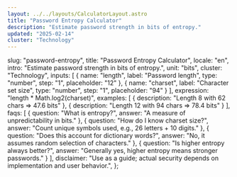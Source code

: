 ```yaml
---
layout: ../../layouts/CalculatorLayout.astro
title: "Password Entropy Calculator"
description: "Estimate password strength in bits of entropy."
updated: "2025-02-14"
cluster: "Technology"
---
```


  slug: "password-entropy",
  title: "Password Entropy Calculator",
  locale: "en",
  intro: "Estimate password strength in bits of entropy.",
  unit: "bits",
  cluster: "Technology",
  inputs: [
    { name: "length", label: "Password length", type: "number", step: "1", placeholder: "12" },
    { name: "charset", label: "Character set size", type: "number", step: "1", placeholder: "94" }
  ],
  expression: "length * Math.log2(charset)",
  examples: [
    { description: "Length 8 with 62 chars ⇒ 47.6 bits" },
    { description: "Length 12 with 94 chars ⇒ 78.4 bits" }
  ],
  faqs: [
    { question: "What is entropy?", answer: "A measure of unpredictability in bits." },
    { question: "How do I know charset size?", answer: "Count unique symbols used, e.g., 26 letters + 10 digits." },
    { question: "Does this account for dictionary words?", answer: "No, it assumes random selection of characters." },
    { question: "Is higher entropy always better?", answer: "Generally yes, higher entropy means stronger passwords." }
  ],
  disclaimer: "Use as a guide; actual security depends on implementation and user behavior.",
};

<Calculator schema={schema} />
